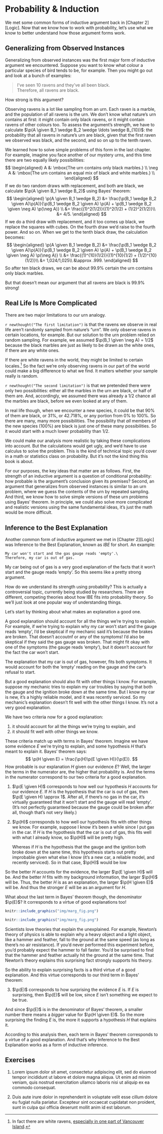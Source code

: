 # Probability & Induction

We met some common forms of inductive argument back in [Chapter 2][Logic]. Now that we know how to work with probability, let's use what we know to better understand how those argument forms work.


## Generalizing from Observed Instances

Generalizing from observed instances was the first major form of inductive argument we encountered. Suppose you want to know what colour a particular species of bird tends to be, for example. Then you might go out and look at a bunch of examples:

> I've seen 10 ravens and they've all been black.\
> Therefore, all ravens are black.

How strong is this argument?

Observing ravens is a lot like sampling from an urn. Each raven is a marble, and the population of all ravens is the urn. We don't know what nature's urn contains at first: it might contain only black ravens, or it might contain ravens of other colours too. To assess the argument's strength, we have to calculate $\p(A \given B_1 \wedge B_2 \wedge \ldots \wedge B_{10})$: the probability that all ravens in nature's urn are black, given that the first raven we observed was black, and the second, and so on up to the tenth raven.

We learned how to solve simple problems of this form in the last chapter. For example, imagine you face another of our mystery urns, and this time there are two equally likely possibilities:
$$
  \begin{aligned}
    A      &: \mbox{The urn contains only black marbles.} \\
    \neg A &: \mbox{The urn contains an equal mix of black and white marbles.} \\
  \end{aligned}
$$
If we do two random draws with replacement, and both are black, we calculate $\p(A \given B_1 \wedge B_2)$ using Bayes' theorem:
$$
  \begin{aligned}
    \p(A \given B_1 \wedge B_2) &= \frac{\p(B_1 \wedge B_2 \given A)\p(A)}{\p(B_1 \wedge B_2 \given A) \p(A) + \p(B_1 \wedge B_2 \given \neg A) \p(\neg A)} \\ 
    &= \frac{(1)^2(1/2)}{(1)^2(1/2) + (1/2)^2(1/2)}\\
    &= 4/5.
  \end{aligned}
$$
If we do a third draw with replacement, and it too comes up black, we replace the squares with cubes. On the fourth draw we'd raise to the fourth power. And so on. When we get to the tenth black draw, the calculation becomes:
$$
  \begin{aligned}
    \p(A \given B_1 \wedge B_2) &= \frac{\p(B_1 \wedge B_2 \given A)\p(A)}{\p(B_1 \wedge B_2 \given A) \p(A) + \p(B_1 \wedge B_2 \given \neg A) \p(\neg A)} \\ 
    &= \frac{(1)^{10}(1/2)}{(1)^{10}(1/2) + (1/2)^{10}(1/2)}\\
    &= 1,024/1,025\\
    &\approx .999.
  \end{aligned}
$$
So after ten black draws, we can be about $99.9\%$ certain the urn contains only black marbles.

But that doesn't mean our argument that all ravens are black is $99.9\%$ strong!


## Real Life Is More Complicated 

There are two major limitations to our urn analogy.

`r newthought("The first limitation")` is that the ravens we observe in real life aren't randomly sampled from nature's "urn". We only observe ravens in certain locations, for example. But our solution to the urn problem relied on random sampling. For example, we assumed $\p(B_1 \given \neg A) = 1/2$ because the black marbles are just as likely to be drawn as the white ones, if there are any white ones.

If there are white ravens in the world, they might be limited to certain locales.^[In fact there are white ravens, [especially in one part of Vancouver Island](https://vancouversun.com/news/local-news/rare-white-raven-spotted-on-vancouver-island).] So the fact we're only observing ravens in our part of the world could make a big difference to what we find. It matters whether your sample really is random.

`r newthought("The second limitation")` is that we pretended there were only two possibilities: either all the marbles in the urn are black, or half of them are. And, accordingly, we assumed there was already a 1/2 chance all the marbles are black, before we even looked at any of them.

In real life though, when we encounter a new species, it could be that $90\%$ of them are black, or $31\%$, or $42.718\%$, or any portion from $0\%$ to $100\%$. So there are many, many more possibilities. The possibility that *all* members of the new species ($100\%$) are black is just one of these many possibilities. So it would start with a much lower probability than $1/2$.

We could make our analysis more realistic by taking these complications into account. But the calculations would get ugly, and we'd have to use calculus to solve the problem. This is the kind of technical topic you'd cover in a math or statistics class on probability. But it's not the kind thing this book is about.

For our purposes, the key ideas that matter are as follows. First, the strength of an inductive argument is a question of conditional probability: how probable is the argument's conclusion given its premises? Second, an argument that generalizes from observed instances is similar to an urn problem, where we guess the contents of the urn by repeated sampling. And third, we know how to solve simple versions of these urn problems using Bayes' theorem. In principle, we could also solve more complicated and realistic versions using the same fundamental ideas, it's just the math would be more difficult.


## Inference to the Best Explanation

Another common form of inductive argument we met in [Chapter 2][Logic] was Inference to the Best Explanation, known as *IBE* for short. An example:

```block
My car won't start and the gas gauge reads 'empty'.\
Therefore, my car is out of gas.
```

My car being out of gas is a very good explanation of the facts that it won't start and the gauge reads 'empty'. So this seems like a pretty strong argument.

How do we understand its strength using probability? This is actually a controversial topic, currently being studied by researchers. There are different, competing theories about how IBE fits into probability theory. So we'll just look at one popular way of understanding things.

Let's start by thinking about what makes an explanation a good one.

A good explanation should account for all the things we're trying to explain. For example, if we're trying to explain why my car won't start and the gauge reads 'empty', I'd be skeptical if my mechanic said it's because the brakes are broken. That doesn't accoutnf or any of the symptoms! I'd also be skeptical if they said the gas gauge was broken. That might fit okay with one of the symptoms (the gauge reads 'empty'), but it doesn't account for the fact the car won't start.

The explanation that my car is out of gas, however, fits both symptoms. It would account for both the 'empty' reading on the gauge and the car's refusal to start.

But a good explanation should also fit with other things I know. For example, suppose my mechanic tries to explain my car troubles by saying that both the gauge and the ignition broke down at the same time. But I know my car is new, it's a highly reliable model, and it was recently serviced. So my mechanic's explanation doesn't fit well with the other things I know. It's not a very good explanation.

We have two criteria now for a good explanation:

1. it should account for all the things we're trying to explain, and
2. it should fit well with other things we know.

These criteria match up with terms in Bayes' theorem. Imagine we have some evidence $E$ we're trying to explain, and some hypothesis $H$ that's meant to explain it. Bayes' theorem says:
$$ \p(H \given E) = \frac{\p(H)\p(E \given H)}{\p(E)}. $$
How probable is our explanation $H$ given our evidence $E$? Well, the larger the terms in the numerator are, the higher that probability is. And the terms in the numerator correspond to our two criteria for a good explanation.

1. $\p(E \given H)$ corresponds to how well our hypothesis $H$ accounts for our evidence $E$. If $H$ is the hypothesis that the car is out of gas, then $\p(E \given H) \approx 1$. After all, if there's no gas in the car, it's virtually guaranteed that it won't start and the gauge will read 'empty'. (It's not perfectly guaranteed because the gauge could be broken after all, though that's not very likely.)

2. $\p(H)$ corresponds to how well our hypothesis fits with other things we know. For example, suppose I know it's been a while since I put gas in the car. If $H$ is the hypothesis that the car is out of gas, this fits well with what I already know, so $\p(H)$ will be pretty high.

    Whereas if $H$ is the hypothesis that the gauge and the ignition both broke down at the same time, this hypothesis starts out pretty improbable given what else I know (it's a new car, a reliable model, and recently serviced). So in that case, $\p(H)$ would be low

So the better $H$ accounts for the evidence, the larger $\p(E \given H)$ will be. And the better $H$ fits with my background information, the larger $\p(H)$ will be. Thus, the better $H$ is as an explanation, the larger $\p(H \given E)$ will be. And thus the stronger $E$ will be as an argument for $H$.

What about the last term in Bayes' theorem though, the denominator $\p(E)$? It corresponds to a virtue of good explanations too!

```r
knitr::include_graphics("img/marg_fig.png")
```

```r
knitr::include_graphics("img/marg_fig.png")
```

Scientists love theories that explain the unexplained. For example, Newton's theory of physics is able to explain why a heavy object and a light object, like a hammer and feather, fall to the ground at the same speed (as long as there's no air resistance). If you'd never performed this experiment before, you'd probably expect the hammer to fall faster. You'd be surprised to find that the hammer and feather actually hit the ground at the same time. That Newton's theory explains this surprising fact strongly supports his theory.

So the ability to explain surprising facts is a third virtue of a good explanation. And this virtue corresponds to our third term in Bayes' theorem:

3. $\p(E)$ corresponds to how surprising the evidence $E$ is. If $E$ is surprising, then $\p(E)$ will be low, since $E$ isn't something we expect to be true. 

And since $\p(E)$ is in the denominator of Bayes' theorem, a smaller number there means a *bigger* value for $\p(H \given E)$. So the more surprising the finding $E$ is, the more it supports a hypothesis $H$ that explains it.

According to this analysis then, each term in Bayes' theorem corresponds to a virtue of a good explanation. And that's why Inference to the Best Explanation works as a form of inductive inference.


## Exercises {-}

1. Lorem ipsum dolor sit amet, consectetur adipiscing elit, sed do eiusmod tempor incididunt ut labore et dolore magna aliqua. Ut enim ad minim veniam, quis nostrud exercitation ullamco laboris nisi ut aliquip ex ea commodo consequat.

2. Duis aute irure dolor in reprehenderit in voluptate velit esse cillum dolore eu fugiat nulla pariatur. Excepteur sint occaecat cupidatat non proident, sunt in culpa qui officia deserunt mollit anim id est laborum.